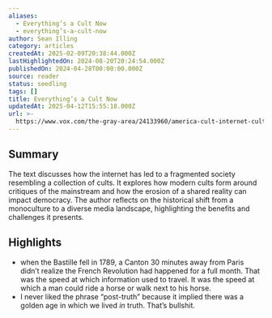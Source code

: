 ```yaml
---
aliases:
  - Everything’s a Cult Now
  - everything’s-a-cult-now
author: Sean Illing
category: articles
createdAt: 2025-02-09T20:38:44.000Z
lastHighlightedOn: 2024-08-20T20:24:54.000Z
publishedOn: 2024-04-28T00:00:00.000Z
source: reader
status: seedling
tags: []
title: Everything’s a Cult Now
updatedAt: 2025-04-12T15:55:18.000Z
url: >-
  https://www.vox.com/the-gray-area/24133960/america-cult-internet-culture-end-monoculture-communication-tribalism?ueid=7389864840f4e9430e5b5d8098cf3e7e
---
```

## Summary

The text discusses how the internet has led to a fragmented society resembling a collection of cults. It explores how modern cults form around critiques of the mainstream and how the erosion of a shared reality can impact democracy. The author reflects on the historical shift from a monoculture to a diverse media landscape, highlighting the benefits and challenges it presents.

## Highlights

- when the Bastille fell in 1789, a Canton 30 minutes away from Paris didn’t realize the French Revolution had happened for a full month. That was the speed at which information used to travel. It was the speed at which a man could ride a horse or walk next to his horse.
- I never liked the phrase “post-truth” because it implied there was a golden age in which we lived _in_ truth. That’s bullshit.
